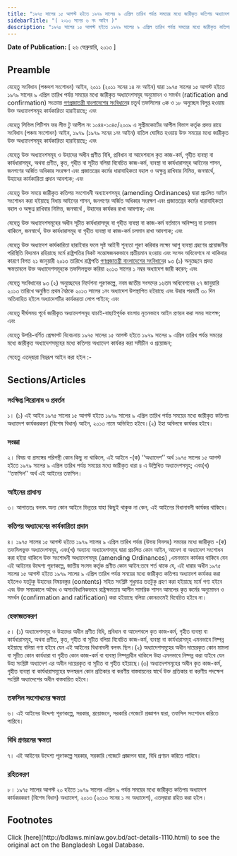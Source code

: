 ```yaml
---
title: "১৯৭৫ সালের ১৫ আগস্ট হইতে ১৯৭৯ সালের ৯ এপ্রিল তারিখ পর্যন্ত সময়ের মধ্যে জারীকৃত কতিপয় অধ্যাদেশ কার্যকরকরণ (বিশেষ বিধান) আইন, ২০১৩"
sidebarTitle: "( ২০১৩ সনের ৬ নং আইন )"
description: "১৯৭৫ সালের ১৫ আগস্ট হইতে ১৯৭৯ সালের ৯ এপ্রিল তারিখ পর্যন্ত সময়ের মধ্যে জারীকৃত কতিপয় অধ্যাদেশ কার্যকর করিবার লক্ষ্যে প্রণীত আইন"
---
```


**Date of Publication:** [ ২৬ ফেব্রুয়ারি, ২০১৩ ]

## Preamble

যেহেতু সংবিধান (পঞ্চদশ সংশোধন) আইন, ২০১১ (২০১১ সনের ১৪ নং আইন) দ্বারা ১৯৭৫ সালের ১৫ আগস্ট হইতে ১৯৭৯ সালের ৯ এপ্রিল তারিখ পর্যন্ত সময়ের মধ্যে জারীকৃত অধ্যাদেশসমূহ অনুমোদন ও সমর্থন (ratification and confirmation) সংক্রান্ত [গণপ্রজাতন্ত্রী বাংলাদেশের সংবিধান](/act-957.html "গণপ্রজাতন্ত্রী বাংলাদেশের সংবিধান")ের চতুর্থ তফসিলের ৩ক ও ১৮ অনুচ্ছেদ বিলুপ্ত হওয়ায় উক্ত অধ্যাদেশসমূহ কার্যকারিতা হারাইয়াছে; এবং

যেহেতু সিভিল পিটিশন ফর লীভ টু আপীল নং ১০৪৪-১০৪৫/২০০৯ এ সুপ্রীমকোর্টের আপীল বিভাগ কর্তৃক প্রদত্ত রায়ে সংবিধান (পঞ্চম সংশোধন) আইন, ১৯৭৯ (১৯৭৯ সনের ১নং আইন) বাতিল ঘোষিত হওয়ায় উক্ত সময়ের মধ্যে জারীকৃত উক্ত অধ্যাদেশসমূহ কার্যকারিতা হারাইয়াছে; এবং

যেহেতু উক্ত অধ্যাদেশসমূহ ও উহাদের অধীন প্রণীত বিধি, প্রবিধান বা আদেশবলে কৃত কাজ-কর্ম, গৃহীত ব্যবস্থা বা কার্যধারাসমূহ, অথবা প্রণীত, কৃত, গৃহীত বা সূচীত বলিয়া বিবেচিত কাজ-কর্ম, ব্যবস্থা বা কার্যধারাসমূহ আইনের শাসন, জনগণের অর্জিত অধিকার সংরক্ষণ এবং প্রজাতন্ত্রের কর্মের ধারাবাহিকতা বহাল ও অক্ষুন্ন রাখিবার নিমিত্ত, জনস্বার্থে, উহাদের কার্যকারিতা প্রদান আবশ্যক; এবং

যেহেতু উক্ত সময়ে জারীকৃত কতিপয় সংশোধনী অধ্যাদেশসমূহ (amending Ordinances) দ্বারা প্রচলিত আইন সংশোধন করা হইয়াছে বিধায় আইনের শাসন, জনগণের অর্জিত অধিকার সংরক্ষণ এবং প্রজাতন্ত্রের কর্মের ধারাবাহিকতা বহাল ও অক্ষুণ্ন রাখিবার নিমিত্ত, জনস্বার্থে , উহাদের কার্যকর রাখা আবশ্যক; এবং

যেহেতু উক্ত অধ্যাদেশসমূহের অধীন সূচীত কার্যধারাসমূহ বা গৃহীত ব্যবস্থা বা কাজ-কর্ম বর্তমানে অনিষ্পন্ন বা চলমান থাকিলে, জনস্বার্থে, উক্ত কার্যধারাসমূহ বা গৃহীত ব্যবস্থা বা কাজ-কর্ম চলমান রাখা আবশ্যক; এবং

যেহেতু উক্ত অধ্যাদেশ কার্যকারিতা হারাইবার ফলে সৃষ্ট আইনী শূন্যতা পূরণ করিবার লক্ষ্যে আশু ব্যবস্থা গ্রহণের প্রয়োজনীয় পরিস্থিতি বিদ্যমান রহিয়াছে মর্মে রাষ্ট্রপতির নিকট সন্তোষজনকভাবে প্রতীয়মান হওয়ায় এবং সংসদ অধিবেশনে না থাকিবার কারণে বিগত ২১ জানুয়ারী ২০১৩ তারিখে রাষ্ট্রপতি [গণপ্রজাতন্ত্রী বাংলাদেশের সংবিধান](/act-957.html "গণপ্রজাতন্ত্রী বাংলাদেশের সংবিধান")ের ৯৩ (১) অনুচ্ছেদে প্রদত্ত ক্ষমতাবলে উক্ত অধ্যাদেশসমূহকে তফসিলভুক্ত করিয়া ২০১৩ সালের ১ নম্বর অধ্যাদেশ জারী করেন; এবং

যেহেতু সংবিধানের ৯৩ (২) অনুচ্ছেদের নির্দেশনা পূরণকল্পে, নবম জাতীয় সংসদের ১৬তম অধিবেশনের ২৭ জানুয়ারি ২০১৩ তারিখে অনুষ্ঠিত প্রথম বৈঠকে ২০১৩ সালের ১নং অধ্যাদেশ উপস্থাপিত হইয়াছে এবং উহার পরবর্তী ৩০ দিন অতিবাহিত হইলে অধ্যাদেশটির কার্যকরতা লোপ পাইবে; এবং

যেহেতু দীর্ঘসময় পূর্বে জারীকৃত অধ্যাদেশসমূহ যাচাই-বাছাইপূর্বক বাংলায় নূতনভাবে আইন প্রণয়ন করা সময় সাপেক্ষ; এবং

যেহেতু উপরি-বর্ণিত প্রেক্ষাপট বিবেচনায় ১৯৭৫ সালের ১৫ আগস্ট হইতে ১৯৭৯ সালের ৯ এপ্রিল তারিখ পর্যন্ত সময়ের মধ্যে জারীকৃত অধ্যাদেশসমূহের মধ্যে কতিপয় অধ্যাদেশ কার্যকর করা সমীচীন ও প্রয়োজন;

সেহেতু এতদ্‌দ্বারা নিম্নরূপ আইন করা হইল :-

## Sections/Articles

### সংক্ষিপ্ত শিরোনাম ও প্রবর্তন

১। (১) এই আইন ১৯৭৫ সালের ১৫ আগস্ট হইতে ১৯৭৯ সালের ৯ এপ্রিল তারিখ পর্যন্ত সময়ের মধ্যে জারীকৃত কতিপয় অধ্যাদেশ কার্যকরকরণ (বিশেষ বিধান) আইন, ২০১৩ নামে অভিহিত হইবে।(২) ইহা অবিলম্বে কার্যকর হইবে।

### সংজ্ঞা

২। বিষয় বা প্রসঙ্গের পরিপন্থী কোন কিছু না থাকিলে, এই আইনে -(ক) ‘‘অধ্যাদেশ’’ অর্থ ১৯৭৫ সালের ১৫ আগস্ট হইতে ১৯৭৯ সালের ৯ এপ্রিল তারিখ পর্যন্ত সময়ের মধ্যে জারীকৃত ধারা ৪ এ উল্লিখিত অধ্যাদেশসমূহ; এবং(খ) ‘‘তফসিল’’ অর্থ এই আইনের তফসিল।

### আইনের প্রাধান্য

৩। আপাততঃ বলবৎ অন্য কোন আইনে ভিন্নতর যাহা কিছুই থাকুক না কেন, এই আইনের বিধানাবলী কার্যকর থাকিবে।

### কতিপয় অধ্যাদেশের কার্যকারিতা প্রদান

৪। ১৯৭৫ সালের ১৫ আগস্ট হইতে ১৯৭৯ সালের ৯ এপ্রিল তারিখ পর্যন্ত (উভয় দিনসহ) সময়ের মধ্যে জারীকৃত -(ক) তফসিলভুক্ত অধ্যাদেশসমূহ, এবং(খ) অন্যান্য অধ্যাদেশসমূহ দ্বারা প্রচলিত কোন আইন, আদেশ বা অধ্যাদেশ সংশোধন করা হইয়া থাকিলে উক্ত সংশোধনী অধ্যাদেশসমূহ (amending Ordinances) ,এমনভাবে কার্যকর থাকিবে যেন এই আইনের উদ্দেশ্য পূরণকল্পে, জাতীয় সংসদ কর্তৃক প্রণীত কোন আইন:তবে শর্ত থাকে যে, এই ধারার অধীন ১৯৭৫ সালের ১৫ আগস্ট হইতে ১৯৭৯ সালের ৯ এপ্রিল তারিখ পর্যন্ত সময়ের মধ্যে জারীকৃত কতিপয় অধ্যাদেশ কার্যকর করা হইলেও যতটুকু উহাদের বিষয়বস্তুর (contents) সহিত সংশ্লিষ্ট শুধুমাত্র ততটুকু গ্রহণ করা হইয়াছে মর্মে গণ্য হইবে এবং উক্ত সময়কালে অবৈধ ও অসাংবিধানিকভাবে রাষ্ট্রক্ষমতায় আসীন সামরিক শাসন আমলের কৃত কর্মের অনুমোদন ও সমর্থন (confirmation and ratification) করা হইয়াছে বলিয়া কোনক্রমেই বিবেচিত হইবে না।

### হেফাজতকরণ

৫। (১) অধ্যাদেশসমূহ ও উহাদের অধীন প্রণীত বিধি, প্রবিধান বা আদেশবলে কৃত কাজ-কর্ম, গৃহীত ব্যবস্থা বা কার্যধারাসমূহ, অথবা প্রণীত, কৃত, গৃহীত বা সূচীত বলিয়া বিবেচিত কাজ-কর্ম, ব্যবস্থা বা কার্যধারাসমূহ এমনভাবে নিষ্পন্ন হইয়াছে বলিয়া গণ্য হইবে যেন এই আইনের বিধানাবলী বলবৎ ছিল।(২) অধ্যাদেশসমূহের অধীন দায়েরকৃত কোন মামলা বা সূচীত কোন কার্যধারা বা গৃহীত কোন কাজ-কর্ম বা ব্যবস্থা নিষ্পন্নাধীন থাকিলে উহা এমনভাবে নিষ্পন্ন করা যাইবে যেন উহা সংশ্লিষ্ট অধ্যাদেশ এর অধীন দায়েরকৃত বা সূচীত বা গৃহীত হইয়াছে।(৩) অধ্যাদেশসমূহের অধীন কৃত কাজ-কর্ম, গৃহীত ব্যবস্থা বা কার্যধারাসমূহের ফলস্বরূপ কোন প্রতিকার বা করণীয় বাস্তবায়নের স্বার্থে উক্ত প্রতিকার বা করণীয় পদক্ষেপ সংশ্লিষ্ট অধ্যাদেশের অধীন বাস্তবায়িত হইবে।

### তফসিল সংশোধনের ক্ষমতা

৬। এই আইনের উদ্দেশ্য পূরণকল্পে, সরকার, প্রয়োজনে, সরকারি গেজেটে প্রজ্ঞাপন দ্বারা, তফসিল সংশোধন করিতে পারিবে।

### বিধি প্রণয়নের ক্ষমতা

৭। এই আইনের উদ্দেশ্য পূরণকল্পে সরকার, সরকারি গেজেটে প্রজ্ঞাপন দ্বারা, বিধি প্রণয়ন করিতে পারিবে।

### রহিতকরণ

৮। ১৯৭৫ সালের আগস্ট ২০ হইতে ১৯৭৯ সালের এপ্রিল ৯ পর্যন্ত সময়ের মধ্যে জারীকৃত কতিপয় অধ্যাদেশ কার্যকরকরণ (বিশেষ বিধান) অধ্যাদেশ, ২০১৩ (২০১৩ সনের ১ নং অধ্যাদেশ), এতদ্‌দ্বারা রহিত করা হইল।

## Footnotes

<Note>
  Click [here](http://bdlaws.minlaw.gov.bd/act-details-1110.html) to see the original act on the Bangladesh Legal Database.
</Note>
